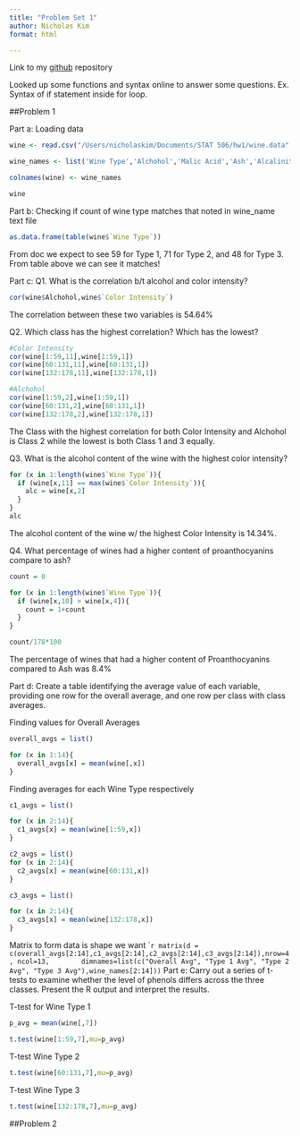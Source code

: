 ```yaml
---
title: "Problem Set 1"
author: Nicholas Kim
format: html

---
```

Link to my [github]("https://github.com/nick-kimm/Problem-Set-1") repository

Looked up some functions and syntax online to answer some questions. Ex. Syntax of if statement inside for loop. 

##Problem 1

Part a: Loading data
```r
wine <- read.csv("/Users/nicholaskim/Documents/STAT 506/hw1/wine.data",header = FALSE)

wine_names <- list('Wine Type','Alchohol','Malic Acid','Ash','Alcalinity of Ash','Magnesium','Total Phenols','Flavanoids','Nonflavanoid Phenols','Proanthocyanins','Color Intensity','Hue','OD280/OD315','Proline' )

colnames(wine) <- wine_names

wine
```

Part b: Checking if count of wine type matches that noted in wine_name text file
```r
as.data.frame(table(wine$`Wine Type`))
```
From doc we expect to see 59 for Type 1, 71 for Type 2, and 48 for Type 3. From table above we can see it matches!

Part c: Q1. What is the correlation b/t alcohol and color intensity?
```r
cor(wine$Alchohol,wine$`Color Intensity`)
```
The correlation between these two variables is 54.64%

Q2. Which class has the highest correlation? Which has the lowest?
```r
#Color Intensity
cor(wine[1:59,11],wine[1:59,1])
cor(wine[60:131,11],wine[60:131,1])
cor(wine[132:178,11],wine[132:178,1])

#Alchohol
cor(wine[1:59,2],wine[1:59,1])
cor(wine[60:131,2],wine[60:131,1])
cor(wine[132:178,2],wine[132:178,1])
```
The Class with the highest correlation for both Color Intensity and Alchohol is Class 2 while the lowest is both Class 1 and 3 equally.

Q3. What is the alcohol content of the wine with the highest color intensity?
```r
for (x in 1:length(wine$`Wine Type`)){
  if (wine[x,11] == max(wine$`Color Intensity`)){
    alc = wine[x,2]
  }
}
alc
```
The alcohol content of the wine w/ the highest Color Intensity is 14.34%.

Q4. What percentage of wines had a higher content of proanthocyanins compare to ash?
```r
count = 0

for (x in 1:length(wine$`Wine Type`)){
  if (wine[x,10] > wine[x,4]){
    count = 1+count
  }
}

count/178*100
```
The percentage of wines that had a higher content of Proanthocyanins compared to Ash was 8.4%

Part d: Create a table identifying the average value of each variable, providing one row for the overall average, and one row per class with class averages.

Finding values for Overall Averages
```r
overall_avgs = list()

for (x in 1:14){
  overall_avgs[x] = mean(wine[,x])
}
```

Finding averages for each Wine Type respectively
```r
c1_avgs = list()

for (x in 2:14){
  c1_avgs[x] = mean(wine[1:59,x])
}

c2_avgs = list()
for (x in 2:14){
  c2_avgs[x] = mean(wine[60:131,x])
}

c3_avgs = list()

for (x in 2:14){
  c3_avgs[x] = mean(wine[132:178,x])
}
```

Matrix to form data is shape we want
````r
matrix(d = c(overall_avgs[2:14],c1_avgs[2:14],c2_avgs[2:14],c3_avgs[2:14]),nrow=4, ncol=13,
       dimnames=list(c("Overall Avg", "Type 1 Avg", "Type 2 Avg", "Type 3 Avg"),wine_names[2:14]))
```
Part e: Carry out a series of t-tests to examine whether the level of phenols differs across the three classes. Present the R output and interpret the results.

T-test for Wine Type 1
```r
p_avg = mean(wine[,7])

t.test(wine[1:59,7],mu=p_avg)
```
T-test Wine Type 2
```r
t.test(wine[60:131,7],mu=p_avg)
```
T-test Wine Type 3
```r
t.test(wine[132:178,7],mu=p_avg)
```


##Problem 2










